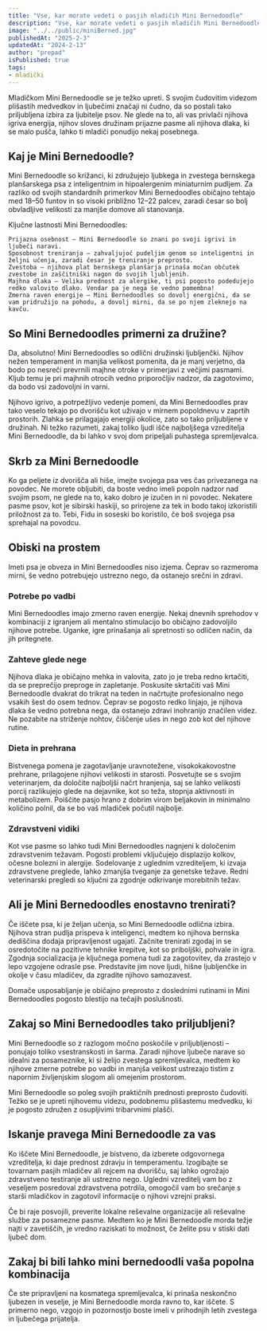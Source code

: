 ```yaml
---
title: "Vse, kar morate vedeti o pasjih mladičih Mini Bernedoodle"
description: "Vse, kar morate vedeti o pasjih mladičih Mini Bernedoodle"
image: "../../public/miniBerned.jpg"
publishedAt: "2025-2-3"
updatedAt: "2024-2-13"
author: "prepad"
isPublished: true
tags:
- mladički
---
```




Mladičkom Mini Bernedoodle se je težko upreti. S svojim čudovitim videzom plišastih medvedkov in ljubečimi značaji ni čudno, da so postali tako priljubljena izbira za ljubitelje psov. Ne glede na to, ali vas privlači njihova igriva energija, njihov sloves družinam prijazne pasme ali njihova dlaka, ki se malo pušča, lahko ti mladiči ponudijo nekaj posebnega.


## Kaj je Mini Bernedoodle?

Mini Bernedoodle so križanci, ki združujejo ljubkega in zvestega bernskega planšarskega psa z inteligentnim in hipoalergenim miniaturnim pudljem. Za razliko od svojih standardnih primerkov Mini Bernedoodles običajno tehtajo med 18–50 funtov in so visoki približno 12–22 palcev, zaradi česar so bolj obvladljive velikosti za manjše domove ali stanovanja.

Ključne lastnosti Mini Bernedoodles:

    Prijazna osebnost – Mini Bernedoodle so znani po svoji igrivi in ​​ljubeči naravi.
    Sposobnost treniranja – zahvaljujoč pudeljim genom so inteligentni in željni učenja, zaradi česar je treniranje preprosto.
    Zvestoba – njihova plat bernskega planšarja prinaša močan občutek zvestobe in zaščitniški nagon do svojih ljubljenih.
    Majhna dlaka – Velika prednost za alergike, ti psi pogosto podedujejo redko valovito dlako. Vendar pa je nega še vedno pomembna!
    Zmerna raven energije – Mini Bernedoodles so dovolj energični, da se vam pridružijo na pohodu, a dovolj mirni, da se po njem zleknejo na kavču.


## So Mini Bernedoodles primerni za družine?

Da, absolutno! Mini Bernedoodles so odlični družinski ljubljenčki. Njihov nežen temperament in manjša velikost pomenita, da je manj verjetno, da bodo po nesreči prevrnili majhne otroke v primerjavi z večjimi pasmami. Kljub temu je pri majhnih otrocih vedno priporočljiv nadzor, da zagotovimo, da bodo vsi zadovoljni in varni.

Njihovo igrivo, a potrpežljivo vedenje pomeni, da Mini Bernedoodles prav tako veselo tekajo po dvorišču kot uživajo v mirnem popoldnevu v zaprtih prostorih. Zlahka se prilagajajo energiji okolice, zato so tako priljubljene v družinah. Ni težko razumeti, zakaj toliko ljudi išče najboljšega vzreditelja Mini Bernedoodle, da bi lahko v svoj dom pripeljali puhastega spremljevalca.

## Skrb za Mini Bernedoodle

Ko ga peljete iz dvorišča ali hiše, imejte svojega psa ves čas privezanega na povodec. Ne morete obljubiti, da boste vedno imeli popoln nadzor nad svojim psom, ne glede na to, kako dobro je izučen in ni povodec. Nekatere pasme psov, kot je sibirski haskiji, so prirojene za tek in bodo takoj izkoristili priložnost za to. Tebi, Fidu in soseski bo koristilo, če boš svojega psa sprehajal na povodcu.

## Obiski na prostem

Imeti psa je obveza in Mini Bernedoodles niso izjema. Čeprav so razmeroma mirni, še vedno potrebujejo ustrezno nego, da ostanejo srečni in zdravi.

### Potrebe po vadbi

Mini Bernedoodles imajo zmerno raven energije. Nekaj ​​dnevnih sprehodov v kombinaciji z igranjem ali mentalno stimulacijo bo običajno zadovoljilo njihove potrebe. Uganke, igre prinašanja ali spretnosti so odličen način, da jih pritegnete.

### Zahteve glede nege

Njihova dlaka je običajno mehka in valovita, zato jo je treba redno krtačiti, da se preprečijo preproge in zapletanje. Poskusite skrtačiti vaš Mini Bernedoodle dvakrat do trikrat na teden in načrtujte profesionalno nego vsakih šest do osem tednov. Čeprav se pogosto redko linjajo, je njihova dlaka še vedno potrebna nega, da ostanejo zdravi in ​​ohranijo značilen videz. Ne pozabite na striženje nohtov, čiščenje ušes in nego zob kot del njihove rutine.

### Dieta in prehrana

Bistvenega pomena je zagotavljanje uravnotežene, visokokakovostne prehrane, prilagojene njihovi velikosti in starosti. Posvetujte se s svojim veterinarjem, da določite najboljši načrt hranjenja, saj se lahko velikosti porcij razlikujejo glede na dejavnike, kot so teža, stopnja aktivnosti in metabolizem. Poiščite pasjo hrano z dobrim virom beljakovin in minimalno količino polnil, da se bo vaš mladiček počutil najbolje.

### Zdravstveni vidiki

Kot vse pasme so lahko tudi Mini Bernedoodles nagnjeni k določenim zdravstvenim težavam. Pogosti problemi vključujejo displazijo kolkov, očesne bolezni in alergije. Sodelovanje z uglednim vzrediteljem, ki izvaja zdravstvene preglede, lahko zmanjša tveganje za genetske težave. Redni veterinarski pregledi so ključni za zgodnje odkrivanje morebitnih težav.

## Ali je Mini Bernedoodles enostavno trenirati?

Če iščete psa, ki je željan učenja, so Mini Bernedoodle odlična izbira. Njihova stran pudlja prispeva k inteligenci, medtem ko njihova bernska dediščina dodaja pripravljenost ugajati. Začnite trenirati zgodaj in se osredotočite na pozitivne tehnike krepitve, kot so priboljški, pohvale in igra. Zgodnja socializacija je ključnega pomena tudi za zagotovitev, da zrastejo v lepo vzgojene odrasle pse. Predstavite jim nove ljudi, hišne ljubljenčke in okolje v času mladičev, da zgradite njihovo samozavest.

Domače usposabljanje je običajno preprosto z doslednimi rutinami in Mini Bernedoodles pogosto blestijo na tečajih poslušnosti.

## Zakaj so Mini Bernedoodles tako priljubljeni?

Mini Bernedoodle so z razlogom močno poskočile v priljubljenosti – ponujajo toliko vsestranskosti in šarma. Zaradi njihove ljubeče narave so idealni za posameznike, ki si želijo zvestega spremljevalca, medtem ko njihove zmerne potrebe po vadbi in manjša velikost ustrezajo tistim z napornim življenjskim slogom ali omejenim prostorom.

Mini Bernedoodle so poleg svojih praktičnih prednosti preprosto čudoviti. Težko se je upreti njihovemu videzu, podobnemu plišastemu medvedku, ki je pogosto združen z osupljivimi tribarvnimi plašči.

## Iskanje pravega Mini Bernedoodle za vas

Ko iščete Mini Bernedoodle, je bistveno, da izberete odgovornega vzreditelja, ki daje prednost zdravju in temperamentu. Izogibajte se tovarnam pasjih mladičev ali rejcem na dvorišču, saj lahko ogrožajo zdravstveno testiranje ali ustrezno nego. Ugledni vzreditelj vam bo z veseljem posredoval zdravstvena potrdila, omogočil vam bo srečanje s starši mladičkov in zagotovil informacije o njihovi vzrejni praksi.

Če bi raje posvojili, preverite lokalne reševalne organizacije ali reševalne službe za posamezne pasme. Medtem ko je Mini Bernedoodle morda težje najti v zavetiščih, je vredno raziskati to možnost, če želite psu v stiski dati ljubeč dom.

## Zakaj bi bili lahko mini bernedoodli vaša popolna kombinacija

Če ste pripravljeni na kosmatega spremljevalca, ki prinaša neskončno ljubezen in veselje, je Mini Bernedoodle morda ravno to, kar iščete. S primerno nego, vzgojo in pozornostjo boste imeli v prihodnjih letih zvestega in ljubečega prijatelja.

